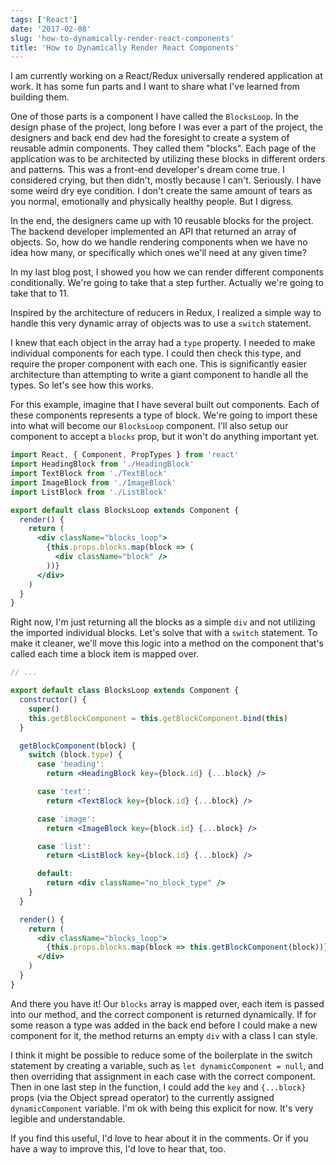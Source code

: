 ```yaml
---
tags: ['React']
date: '2017-02-08'
slug: 'how-to-dynamically-render-react-components'
title: 'How to Dynamically Render React Components'
---
```


I am currently working on a React/Redux universally rendered application at work. It has some fun parts and I want to share what I've learned from building them.

One of those parts is a component I have called the `BlocksLoop`. In the design phase of the project, long before I was ever a part of the project, the designers and back end dev had the foresight to create a system of reusable admin components. They called them "blocks". Each page of the application was to be architected by utilizing these blocks in different orders and patterns. This was a front-end developer's dream come true. I considered crying, but then didn't, mostly because I can't. Seriously. I have some weird dry eye condition. I don't create the same amount of tears as you normal, emotionally and physically healthy people. But I digress.

In the end, the designers came up with 10 reusable blocks for the project. The backend developer implemented an API that returned an array of objects. So, how do we handle rendering components when we have no idea how many, or specifically which ones we'll need at any given time?

In my last blog post, I showed you how we can render different components conditionally. We're going to take that a step further. Actually we're going to take that to 11.

Inspired by the architecture of reducers in Redux, I realized a simple way to handle this very dynamic array of objects was to use a `switch` statement.

I knew that each object in the array had a `type` property. I needed to make individual components for each type. I could then check this type, and require the proper component with each one. This is significantly easier architecture than attempting to write a giant component to handle all the types. So let's see how this works.

For this example, imagine that I have several built out components. Each of these components represents a type of block. We're going to import these into what will become our `BlocksLoop` component. I'll also setup our component to accept a `blocks` prop, but it won't do anything important yet.

```jsx
import React, { Component, PropTypes } from 'react'
import HeadingBlock from './HeadingBlock'
import TextBlock from './TextBlock'
import ImageBlock from './ImageBlock'
import ListBlock from './ListBlock'

export default class BlocksLoop extends Component {
  render() {
    return (
      <div className="blocks_loop">
        {this.props.blocks.map(block => (
          <div className="block" />
        ))}
      </div>
    )
  }
}
```

Right now, I'm just returning all the blocks as a simple `div` and not utilizing the imported individual blocks. Let's solve that with a `switch` statement. To make it cleaner, we'll move this logic into a method on the component that's called each time a block item is mapped over.

```jsx
// ...

export default class BlocksLoop extends Component {
  constructor() {
    super()
    this.getBlockComponent = this.getBlockComponent.bind(this)
  }

  getBlockComponent(block) {
    switch (block.type) {
      case 'heading':
        return <HeadingBlock key={block.id} {...block} />

      case 'text':
        return <TextBlock key={block.id} {...block} />

      case 'image':
        return <ImageBlock key={block.id} {...block} />

      case 'list':
        return <ListBlock key={block.id} {...block} />

      default:
        return <div className="no_block_type" />
    }
  }

  render() {
    return (
      <div className="blocks_loop">
        {this.props.blocks.map(block => this.getBlockComponent(block))}
      </div>
    )
  }
}
```

And there you have it! Our `blocks` array is mapped over, each item is passed into our method, and the correct component is returned dynamically. If for some reason a type was added in the back end before I could make a new component for it, the method returns an empty `div` with a class I can style.

I think it might be possible to reduce some of the boilerplate in the switch statement by creating a variable, such as `let dynamicComponent = null`, and then overriding that assignment in each case with the correct component. Then in one last step in the function, I could add the `key` and `{...block}` props (via the Object spread operator) to the currently assigned `dynamicComponent` variable. I'm ok with being this explicit for now. It's very legible and understandable.

If you find this useful, I'd love to hear about it in the comments. Or if you have a way to improve this, I'd love to hear that, too.

